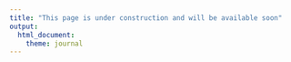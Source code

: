 ```yaml
---
title: "This page is under construction and will be available soon"
output:
  html_document:
    theme: journal
---
```

